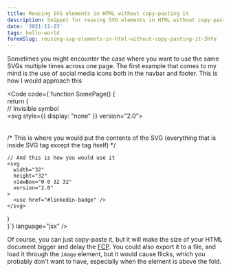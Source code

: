 ```yaml
---
title: Reusing SVG elements in HTML without copy-pasting it
description: Snippet for reusing SVG elements in HTML without copy-pasting it. Example made in React.js
date: '2021-11-23'
tags: hello-world
foremSlug: reusing-svg-elements-in-html-without-copy-pasting-it-3hfo
---
```


Sometimes you might encounter the case where you want to use the same SVGs multiple times across one page. The first example that comes to my mind is the use of social media icons both in the navbar and footer. This is how I would approach this

<Code code={`function SomePage() {  
 return (  
    // Invisible symbol  
    <svg style={{ display: "none" }} version="2.0">  
      <defs>  
        <symbol id="linkedin-badge">  
          /* This is where you would put the contents of the SVG 
          (everything that is inside SVG tag except the tag itself)  */
        </symbol>  
      </defs>
    </svg>   
  
  
    // And this is how you would use it  
    <svg  
      width="32"  
      height="32"  
      viewBox="0 0 32 32"  
      version="2.0"  
    >  
      <use href="#linkedin-badge" />  
    </svg>  
  )    
}`} language="jsx" />

Of course, you can just copy-paste it, but it will make the size of your HTML document bigger and delay the [FCP](https://web.dev/first-contentful-paint/).
You could also export it to a file, and  load it through the `image` element, but it would cause flicks, which you probably don't want to have, especially when the element is above the fold.
